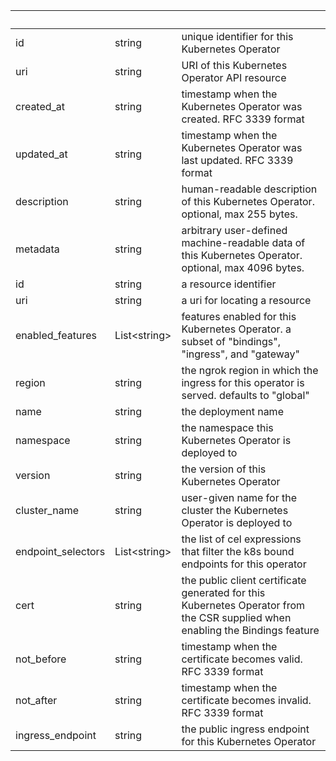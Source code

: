 | &nbsp;             | &nbsp;             | &nbsp;                                                                                                                        |
| ------------------ | ------------------ | ----------------------------------------------------------------------------------------------------------------------------- |
| id                 | string             | unique identifier for this Kubernetes Operator                                                                                |
| uri                | string             | URI of this Kubernetes Operator API resource                                                                                  |
| created_at         | string             | timestamp when the Kubernetes Operator was created. RFC 3339 format                                                           |
| updated_at         | string             | timestamp when the Kubernetes Operator was last updated. RFC 3339 format                                                      |
| description        | string             | human-readable description of this Kubernetes Operator. optional, max 255 bytes.                                              |
| metadata           | string             | arbitrary user-defined machine-readable data of this Kubernetes Operator. optional, max 4096 bytes.                           |
| id                 | string             | a resource identifier                                                                                                         |
| uri                | string             | a uri for locating a resource                                                                                                 |
| enabled_features   | List&lt;string&gt; | features enabled for this Kubernetes Operator. a subset of "bindings", "ingress", and "gateway"                               |
| region             | string             | the ngrok region in which the ingress for this operator is served. defaults to "global"                                       |
| name               | string             | the deployment name                                                                                                           |
| namespace          | string             | the namespace this Kubernetes Operator is deployed to                                                                         |
| version            | string             | the version of this Kubernetes Operator                                                                                       |
| cluster_name       | string             | user-given name for the cluster the Kubernetes Operator is deployed to                                                        |
| endpoint_selectors | List&lt;string&gt; | the list of cel expressions that filter the k8s bound endpoints for this operator                                             |
| cert               | string             | the public client certificate generated for this Kubernetes Operator from the CSR supplied when enabling the Bindings feature |
| not_before         | string             | timestamp when the certificate becomes valid. RFC 3339 format                                                                 |
| not_after          | string             | timestamp when the certificate becomes invalid. RFC 3339 format                                                               |
| ingress_endpoint   | string             | the public ingress endpoint for this Kubernetes Operator                                                                      |
